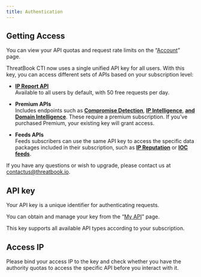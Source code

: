 ```yaml
---
title: Authentication
---
```

## Getting Access

You can view your API quotas and request rate limits on the “[Account](https://threatbook.io/account)” page.

ThreatBook CTI now uses a single unified API key for all users. With this key, you can access different sets of APIs based on your subscription level:

- [**IP Report API**](/api-reference/enrichment/ip-report)\
  Available to all users by default, with 50 free requests per day.
  
- **Premium APIs**\
  Includes endpoints such as [**Compromise Detection**](/api-reference/enrichment/compromise-detection), [**IP Intelligence**](/api-reference/enrichment/ip-intelligence), [**and Domain Intelligence**](/api-reference/enrichment/domain-intelligence). These require a premium subscription. If you’ve purchased Premium, your existing key will grant access.
  
- **Feeds APIs** \
  Feeds subscribers can use the same API key to access the specific data packages included in their subscription, such as [**IP Reputation**](/api-reference/feeds/ip-reputation) or [**IOC feeds**](/api-reference/feeds/ioc).

If you have any questions or wish to upgrade, please contact us at [contactus@threatbook.io](mailto:contactus@threatbook.io).


## API key

Your API key is a unique identifier for authenticating requests.

You can obtain and manage your key from the “[My API](https://threatbook.io/my-api)” page.

This key supports all available API types according to your subscription.


## Access IP

Please bind your access IP to the key and check whether you have the authority quotas to access the specific API before you interact with it.